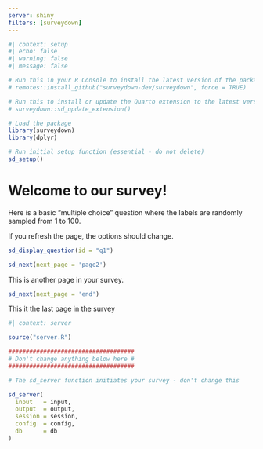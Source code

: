 ```yaml
---
server: shiny
filters: [surveydown]
---
```


```r
#| context: setup
#| echo: false
#| warning: false
#| message: false

# Run this in your R Console to install the latest version of the package:
# remotes::install_github("surveydown-dev/surveydown", force = TRUE)

# Run this to install or update the Quarto extension to the latest version:
# surveydown::sd_update_extension()

# Load the package
library(surveydown)
library(dplyr)

# Run initial setup function (essential - do not delete)
sd_setup()
```

::: {#welcome .sd-page}

# Welcome to our survey!

Here is a basic "multiple choice" question where the labels are randomly sampled from 1 to 100.

If you refresh the page, the options should change.

```r
sd_display_question(id = "q1")
```

```r
sd_next(next_page = 'page2')
```

:::

::: {#page2 .sd-page}

This is another page in your survey.
```r
sd_next(next_page = 'end')
```

:::

::: {#end .sd-page}

This it the last page in the survey

:::

```r
#| context: server

source("server.R")

####################################
# Don't change anything below here #
####################################

# The sd_server function initiates your survey - don't change this

sd_server(
  input   = input,
  output  = output,
  session = session,
  config  = config,
  db      = db
)
```
